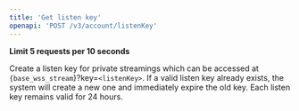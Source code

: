 ```yaml
---
title: 'Get listen key'
openapi: 'POST /v3/account/listenKey'
---
```

**Limit 5 requests per 10 seconds** 

Create a listen key for private streamings which can be accessed at `{base_wss_stream`}?key=`<listenKey>`.  If a valid listen key already exists, the system will create a new one and immediately expire the old key. Each listen key remains valid for 24 hours.


